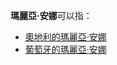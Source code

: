 '''瑪麗亞·安娜'''可以指：
*[[奧地利的瑪麗亞·安娜|奧地利的瑪麗亞·安娜]]
*[[葡萄牙的瑪麗亞·安娜|葡萄牙的瑪麗亞·安娜]]

{{Disambiguation|Cat=五字人名译名消歧义}}
